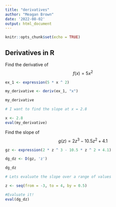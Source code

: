 ```yaml
---
title: "derivatives"
author: "Meagan Brown"
date: '2022-08-02'
output: html_document
---
```


```r
knitr::opts_chunk$set(echo = TRUE)
```

## Derivatives in R

Find the derivative of $$f(x) = 5x^2$$

```r
ex_1 <- expression(5 * x ^ 2)

my_derivative <- deriv(ex_1, "x")

my_derivative

# I want to find the slope at x = 2.8

x <- 2.8
eval(my_derivative)

```

Find the slope of $$g(z) = 2z^3-10.5z^2+4.1$$

```r
gz <- expression(2 * z ^ 3 - 10.5 * z ^ 2 + 4.1)

dg_dz <- D(gz, 'z')

dg_dz

# Lets evaluate the slope over a range of values

z <- seq(from = -3, to = 4, by = 0.5)

#Evaluate it!
eval(dg_dz)

```


